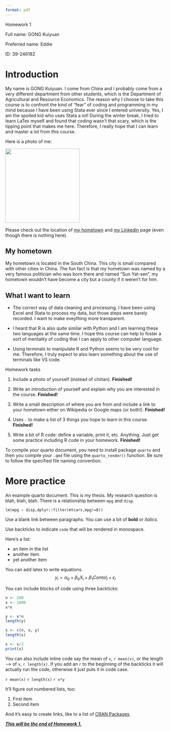```yaml
---
format: pdf
---
```


Homework 1

Full name: GONG Kuiyuan

Preferred name: Eddie

ID: 39-246182

# Introduction

My name is GONG Kuiyuan. I come from China and I probably come from a very different department from other students, which is the Department of Agricultural and Resource Economics. The reason why I choose to take this course is to confront the kind of "fear" of coding and programming in my mind because I have been using Stata ever since I entered university. Yes, I am the spoiled kid who uses Stata a lot! During the winter break, I tried to learn LaTex myself and found that coding wasn't that scary, which is the tipping point that makes me here. Therefore, I really hope that I can learn and master a lot from this course.

Here is a photo of me:

![](images/GONG%20Kuiyuan.jpg){width="234"}

Please check out the location of [my hometown](https://en.wikipedia.org/wiki/Zhongshan){target="_blank"} and [my Linkedin](https://x.com/chiitan7407?lang=en){target="_blank"} page (even though there is nothing here).

## My hometown

My hometown is located in the South China. This city is small compared with other cities in China. The fun fact is that my hometown was named by a very famous politician who was born there and named "Sun Yat-sen", my hometown wouldn’t have become a city but a county if it weren’t for him.

## What I want to learn

-   The correct way of data cleaning and processing. I have been using Excel and Stata to process my data, but those steps were barely recorded. I want to make eveything more transparent.

-   I heard that R is also quite similar with Python and I am learning these two languages at the same time. I hope this course can help to foster a sort of mentality of coding that I can apply to other computer language.

-   Using terminals to manipulate R and Python seems to be very cool for me. Therefore, I truly expect to also learn something about the use of terminals like VS code.

Homework tasks

1.  Include a photo of yourself (instead of chiitan). **Finished!**

2.  Write an introduction of yourself and explain why you are interested in the course. **Finished!**

3.  Write a small description of where you are from and include a link to your hometown either on Wikipedia or Google maps (or both!). **Finished!**

4.  Uses `-` to make a list of 3 things you hope to learn in this course. **Finished!**

5.  Write a bit of R code: define a variable, print it, etc. Anything. Just get some practice including R code in your homework. **Finished!**

To compile your quarto document, you need to install package `quarto` and then you compile your `.qmd` file using the `quarto_render()` function. Be sure to follow the specified file naming convention.

# More practice

An example quarto document. This is my thesis. My research question is blah, blah, blah. There is a relationship between `mpg` and `disp`.

```         
lm(mpg ~ disp,dplyr::filter(mtcars,mpg!=8))
```

Use a blank link between paragraphs. You can use a bit of **bold** or *italics*.

Use backticks to indicate `code` that will be rendered in monospace.

Here's a list:

-   an item in the list
-   another item
-   yet another item

You can add latex to write equations. $$
y_i = \alpha_0 + \beta_0X_i + \beta_1 Contol_i + \epsilon_i
$$

You can include blocks of code using three backticks:

```r
n <- 200
x <- 1000
x*n

y <- x*n
length(y)

s <- c(n, x, y)
length(s)

s <- s/2
print(s)
```

You can also include inline code say the mean of `x`, `r mean(x)`, or the length --\> of `x`, `r length(x)`. If you add an `r` to the beginning of the backticks it will actually run the code, otherwise it just puts it in code case.

`r mean(x)` `r length(x)` `r x*y`

It'll figure out numbered lists, too:

1.  First item
2.  Second item

And it's easy to create links, like to a list of [CRAN Packages](https://cran.r-project.org/web/packages/available_packages_by_name.html){target="_blank"}.

\Large [***This will be the end of Homework 1.***]{.underline}
